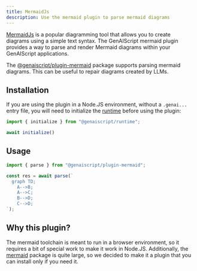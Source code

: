 ```yaml
---
title: MermaidJs
description: Use the mermaid plugin to parse mermaid diagrams
---
```



[MermaidJs](https://mermaid.js.org/) is a popular diagramming tool that allows you to create diagrams using a simple text syntax. The GenAIScript mermaid plugin provides a way to parse and render Mermaid diagrams within your GenAIScript applications.

The [@genaiscript/plugin-mermaid](https://www.npmjs.com/package/@genaiscript/plugin-mermaid) package supports parsing mermaid diagrams. This can be useful to repair diagrams created by LLMs.

## Installation

<PackageManagers pkg="@genaiscript/plugin-mermaid" dev />

If you are using the plugin in a Node.JS environment, without a `.genai...` entry file, you will need 
to initialize the [runtime](/genaiscript/reference/runtime) before using the plugin:

```ts
import { initialize } from "@genaiscript/runtime";

await initialize()
```


## Usage

```ts
import { parse } from "@genaiscript/plugin-mermaid";

const res = await parse(`
  graph TD;
    A-->B;
    A-->C;
    B-->D;
    C-->D;
`);
```

## Why this plugin?

The mermaid toolchain is meant to run in a browser environment, so it requires a bit of special work to make it work in Node.JS. Additionally, the [mermaid](https://www.npmjs.com/package/mermaid) package is quite large, so we decided to make it a plugin that you can install only if you need it.
